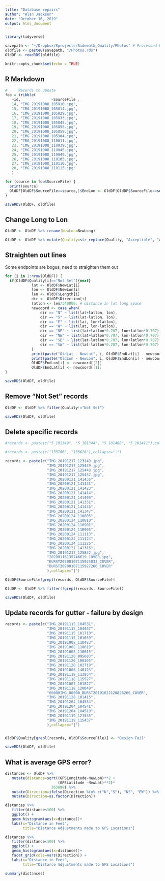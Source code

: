 ```yaml
---
title: "Database repairs"
author: "Alan Jackson"
date: "October 16, 2019"
output: html_document
---
```


```r
library(tidyverse)

savepath <- "~/Dropbox/Rprojects/Sidewalk_Quality/Photos" # Processed Photos
oldfile <- paste0(savepath, "/Photos.rds")
OldDF <- readRDS(oldfile)

knitr::opts_chunk$set(echo = TRUE)
```

## R Markdown

```r

#     Records to update
foo = tribble(
   ~id,              ~SourceFile ,
   14, "IMG_20191008_105810.jpg", 
   15, "IMG_20191008_105814.jpg",
   16, "IMG_20191008_105829.jpg", 
   17, "IMG_20191008_105833.jpg", 
   18, "IMG_20191008_105845.jpg", 
   19, "IMG_20191008_105855.jpg", 
   20, "IMG_20191008_105859.jpg", 
   21, "IMG_20191008_105904.jpg", 
   22, "IMG_20191008_110011.jpg", 
   23, "IMG_20191008_110039.jpg", 
   24, "IMG_20191008_110045.jpg", 
   25, "IMG_20191008_110049.jpg", 
   26, "IMG_20191008_110105.jpg", 
   27, "IMG_20191008_110110.jpg", 
   28, "IMG_20191008_110115.jpg"
   )

for (source in foo$SourceFile) {
  print(source)
  OldDF[OldDF$SourceFile==source,]$EndLon <- OldDF[OldDF$SourceFile==source,]$NewLong 
}

saveRDS(OldDF, oldfile)

```

##    Change Long to Lon

```r

OldDF <- OldDF %>% rename(NewLon=NewLong)

OldDF <- OldDF %>% mutate(Quality=str_replace(Quality, "Acceptible", "Acceptable"))

```

##    Straighten out lines

Some endpoints are bogus, need to straighten them out

```r
for (i in 1:nrow(OldDF)) {
  if(OldDF$Quality[i]=="Not Set"){next}
            lat <- OldDF$NewLat[i]
            lon <- OldDF$NewLon[i]
            len <- OldDF$Length[i]
            dir <- OldDF$Direction[i]
            latlon <- len/340000. # distance in lat long space
            newcoord <- case_when(
                dir == "N" ~ list(lat+latlon, lon),
                dir == "S" ~ list(lat-latlon, lon),
                dir == "E" ~ list(lat, lon+latlon),
                dir == "W" ~ list(lat, lon-latlon),
                dir == "NE" ~ list(lat+latlon*0.707, lon+latlon*0.707),
                dir == "NW" ~ list(lat+latlon*0.707, lon-latlon*0.707),
                dir == "SE" ~ list(lat-latlon*0.707, lon+latlon*0.707),
                dir == "SW" ~ list(lat-latlon*0.707, lon-latlon*0.707)
            )
            print(paste("OldLat - NewLat", i, OldDF$EndLat[i] - newcoord[[1]]))
            print(paste("OldLon - NewLon", i, OldDF$EndLon[i] - newcoord[[2]]))
            OldDF$EndLon[i] <- newcoord[[2]]
            OldDF$EndLat[i] <- newcoord[[1]]
}

saveRDS(OldDF, oldfile)
```

##  Remove "Not Set" records

```r

OldDF <- OldDF %>% filter(Quality!="Not Set")

saveRDS(OldDF, oldfile)

```

##  Delete specific records

```r

#records <- paste(c("5_101349", "5_101344", "5_101408", "5_101411"),collapse="|")

#records <- paste(c("135706", "135626"),collapse="|")

records <- paste(c("IMG_20191217_123149.jpg",
                   "IMG_20191217_125439.jpg",
                   "IMG_20191217_125448.jpg",
                   "IMG_20191217_125457.jpg",
                   "IMG_20200121_141436",
                   "IMG_20200121_141431",
                   "IMG_20200121_141423",
                   "IMG_20200121_141414",
                   "IMG_20200121_141406",
                   "IMG_20200121_141351",
                   "IMG_20200121_141436",
                   "IMG_20200121_141347",
                   "IMG_20200124_110805",
                   "IMG_20200124_110810",
                   "IMG_20200124_110901",
                   "IMG_20200124_110905",
                   "IMG_20200124_111113",
                   "IMG_20200124_111124",
                   "IMG_20200124_111226",
                   "IMG_20200121_141316",
                   "IMG_20191217_125832.jpg",
                   "20200116135746619_COVER.jpg",
                   "BURST20200107115925833_COVER",
                   "BURST20200107115927260_COVER"
                   ),collapse="|")

OldDF$SourceFile[grepl(records, OldDF$SourceFile)]

OldDF <- OldDF %>% filter(!grepl(records, SourceFile))

saveRDS(OldDF, oldfile)

```

##  Update records for gutter - failure by design

```r

records <- paste(c("IMG_20191115_104531", 
                   "IMG_20191115_104447", 
                   "IMG_20191115_101710", 
                   "IMG_20191115_101659",
                   "IMG_20191008_110423",
                   "IMG_20191008_110619",
                   "IMG_20191008_110615",
                   "IMG_20191120_095603",
                   "IMG_20191120_100105",
                   "IMG_20191120_102719",
                   "IMG_20191006_140123",
                   "IMG_20191119_113954",
                   "IMG_20191118_115527",
                   "IMG_20191007_101827",
                   "IMG_20191118_120049",
                   "00000IMG_00000_BURST20191022120826266_COVER",
                   "IMG_20191120_101415",
                   "IMG_20191204_104554",
                   "IMG_20191204_104541",
                   "IMG_20191204_104519",
                   "IMG_20191119_121535",
                   "IMG_20191119_115437"
                   ),collapse="|")


OldDF$Quality[grepl(records, OldDF$SourceFile)] <- "Design Fail"

saveRDS(OldDF, oldfile)

```

##   What is average GPS error?

```r

distances <- OldDF %>% 
   mutate(distance=sqrt((GPSLongitude-NewLon)**2 +
                        (GPSLatitude -NewLat)**2)*
                     363688) %>% 
   mutate(Direction=ifelse(Direction %in% c("N","S"), "NS", "EW")) %>% 
   mutate(Direction=as.factor(Direction))

distances %>% 
   filter(distance<100) %>% 
   ggplot() +
   geom_histogram(aes(x=distance))+
   labs(x="Distance in Feet",
        title="Distance Adjustments made to GPS Locations")

distances %>% 
   filter(distance<100) %>% 
   ggplot() +
   geom_histogram(aes(x=distance))+
   facet_grid(cols=vars(Direction)) +
   labs(x="Distance in Feet",
        title="Distance Adjustments made to GPS Locations")

summary(distances)
```



